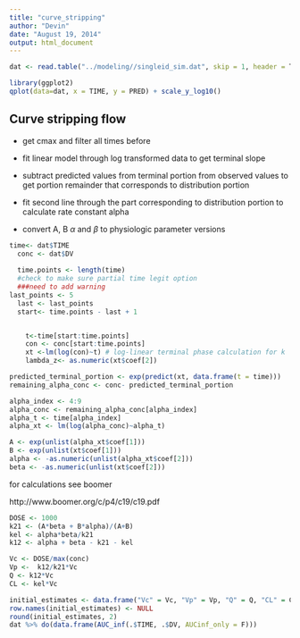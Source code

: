 ```yaml
---
title: "curve_stripping"
author: "Devin"
date: "August 19, 2014"
output: html_document
---
```


```r
dat <- read.table("../modeling//singleid_sim.dat", skip = 1, header = T)

```

```r
library(ggplot2)
qplot(data=dat, x = TIME, y = PRED) + scale_y_log10()
```


## Curve stripping flow

* get cmax and filter all times before
* fit linear model through log transformed data to get terminal slope
* subtract predicted values from terminal portion from observed values to get portion remainder that corresponds to distribution portion
* fit second line through the part corresponding to distribution portion to calculate rate constant alpha

* convert A, B $\alpha$ and $\beta$ to physiologic parameter versions


```r
time<- dat$TIME
  conc <- dat$DV
  
  time.points <- length(time)
  #check to make sure partial time legit option
  ###need to add warning
last_points <- 5
  last <- last_points
  start<- time.points - last + 1


    t<-time[start:time.points]
    con <- conc[start:time.points]
    xt <-lm(log(con)~t) # log-linear terminal phase calculation for k
    lambda_z<- as.numeric(xt$coef[2])

predicted_terminal_portion <- exp(predict(xt, data.frame(t = time)))
remaining_alpha_conc <- conc- predicted_terminal_portion

alpha_index <- 4:9
alpha_conc <- remaining_alpha_conc[alpha_index]
alpha_t <- time[alpha_index]
alpha_xt <- lm(log(alpha_conc)~alpha_t)

A <- exp(unlist(alpha_xt$coef[1]))
B <- exp(unlist(xt$coef[1]))
alpha <- -as.numeric(unlist(alpha_xt$coef[2]))
beta <- -as.numeric(unlist(xt$coef[2]))
```

for calculations see boomer

http://www.boomer.org/c/p4/c19/c19.pdf

```r
DOSE <- 1000
k21 <- (A*beta + B*alpha)/(A+B)
kel <- alpha*beta/k21
k12 <- alpha + beta - k21 - kel

Vc <- DOSE/max(conc)
Vp <-  k12/k21*Vc
Q <- k12*Vc
CL <- kel*Vc

initial_estimates <- data.frame("Vc" = Vc, "Vp" = Vp, "Q" = Q, "CL" = CL)
row.names(initial_estimates) <- NULL
round(initial_estimates, 2)
dat %>% do(data.frame(AUC_inf(.$TIME, .$DV, AUCinf_only = F)))
```




